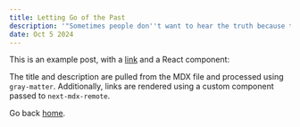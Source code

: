 ```yaml
---
title: Letting Go of the Past
description: '"Sometimes people don''t want to hear the truth because they don''t want their illusions destroyed." Friedrich Nietzsche'
date: Oct 5 2024
---
```


This is an example post, with a [link](https://nextjs.org) and a React component:

The title and description are pulled from the MDX file and processed using `gray-matter`. Additionally, links are rendered using a custom component passed to `next-mdx-remote`.

Go back [home](/).
